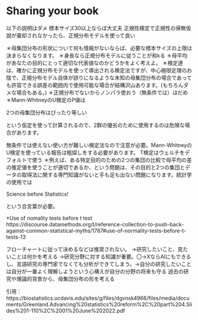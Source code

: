 # Sharing your book

以下の説明はダメ
標本サイズ30以上ならば大丈夫
正規性検定で正規性の帰無仮説が棄却されなかったら、正規分布モデルを使って良い

＊母集団分布の形状について何も情報がないならば、必要な標本サイズの上限は決まらなくなります。
＊身長なら正規分布モデルに従うことが和kる
＊母平均があなたの目的にとって適切な代表値なのかどうかをよく考えよ。
＊検定達は、確かに正規分布モデルを使って導出される検定法ですが、中心極限定理のお陰で、正規分布モデル自体が誤りになるような未知の母集団分布の場合であっても許容できる誤差の範囲内で使用可能な場合が結構沢山あります。(もちろんダメな場合もある。)
＊正規分布でないからノンパラ使おう（無条件では）はだめ
＊Mann-WhitneyのU検定のP値は

2つの母集団分布はぴったり等しい

という仮定を使って計算されるので、2群の優劣のために使用するのは危険な場合があります。

無条件では使えない使い方が難しい検定法なので注意が必要。Mann-WhitneyのU検定を使っている報告は粗探しをする必要があります。
T検定はウェルチをデフォルトで使う
＊例えば、ある特定目的のための2つの集団の比較で母平均の差の推定値を使うことが適切であるか、という問題は、その目的と2つの集団とデータの取得法に関する専門知識がないと手も足も出ない問題になります。統計学の使用では

Science before Statistics! 

という合言葉が必要。

*Use of nomality tests before t test
https://discourse.datamethods.org/t/reference-collection-to-push-back-against-common-statistical-myths/1787#use-of-normality-tests-before-t-tests-13

フローチャートに従って決めるなどは推奨されない。
→研究したいこと、見たいことは何かを考える
→研究分野に対する知識が重要。〇→XならAIにもできるし、言語研究の専門家でなくても分析ができてしまう。→自分の研究したいことは自分が一番よく理解しようという心構えが自分の分野の将来も守る
過去の研究や理論的背景から、母集団分布の形を考える

引用：https://biostatistics.ucdavis.edu/sites/g/files/dgvnsk4966/files/media/documents/Greenland.Advancing%20statistics%20reform%2C%20part%204.Slides%201-110%2C%2001%20June%202022.pdf